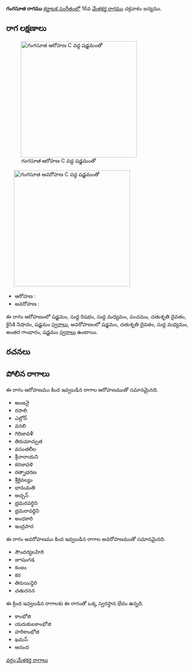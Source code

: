{{Infobox ragam
	| name          	= గంగసూత
	| synonym	    	= 
	| mela          	= 
	| chakra        	= 
	| janaka        	= 
	| type          	= షడవ-స్వరాంతర
	| arohanam      	= {{svaraC|S|R1|M1|P|D2|N2|S'}} 
	| avarohanam    	= {{svaraC|S'|D2|M1|G3|S}}
	| jeeva         	=
	| chhaya        	=
	| nyasa         	=
	| vishesha      	= 
	| equivalent  		= 
}}
{{కర్ణాటక సంగీత రాగాలు}}
'''గంగసూత రాగము''' [[కర్ణాటక సంగీతం]]లో 16వ [[మేళకర్త రాగము]] చక్రవాకం జన్యము. 


==రాగ లక్షణాలు==
[[Image:gangasuta_ar_kb2wiki.png|thumb|right|316px|''గంగసూత'' ఆరోహణ C వద్ద షడ్జమంతో]]
	[[Image:gangasuta_av_kb2wiki.png|thumb|right|316px|''గంగసూత'' అవరోహణ C వద్ద షడ్జమంతో]]

* ఆరోహణ : {{svaraC|S|R1|M1|P|D2|N2|S'}} 
* అవరోహణ : {{svaraC|S'|D2|M1|G3|S}}

ఈ రాగం ఆరోహణంలో షడ్జమం, సుద్ద  రిషభం, సుద్ద మధ్యమం, పంచమం, చతుశృతి దైవతం, కైసికి నిషాదం, షడ్జమం [[స్వరాలు]], అవరోహణంలో షడ్జమం, చతుశృతి దైవతం, సుద్ద మధ్యమం, అంతర గాంధారం, షడ్జమం [[స్వరాలు]] ఉంటాయి.

==రచనలు==



==పోలిన రాగాలు==
ఈ రాగం ఆరోహణము కింద ఇవ్వబడిన రాగాల ఆరోహణముతో సమానమైనది.
* అంజనై
* రసాలి
* ఎల్లోన్
* వనలి
* గిరిజావళీ
* తిరుమాచ్చుత
* వసంతలీల
* శ్రీనారాయని
* కరజావళి
* రత్నాభరణ
* శ్రీకైవల్యం
* భానుమతి
* అచ్చన్
*  భ్రమరవర్ధిని
* భ్రమరావర్దిని
* అంధకారి
* ఇంద్రపాద

ఈ రాగం అవరోహణము కింద ఇవ్వబడిన రాగాల అవరోహణముతో సమానమైనది.
* సౌందర్యలహిరి
* జూషంగడ
* కంజం
* కర
* తిరుయిన్దిరి
* చతురనన

ఈ క్రింద ఇవ్వబడిన రాగాలకు ఈ రాగంతో ఒక్క స్వరస్థాన భేదం ఉన్నది.
* కాంభోజి
* యదుకులకాంభోజి
* హరికాంభోజి
* ఖమస్
* ఆనంద



[[వర్గం:మేళకర్త రాగాలు]]